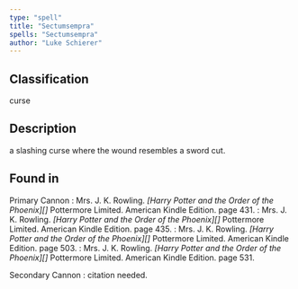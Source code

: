 ```yaml
---
type: "spell"
title: "Sectumsempra"
spells: "Sectumsempra"
author: "Luke Schierer"
---
```


## Classification

curse

## Description

a slashing curse where the wound resembles a sword cut. 

## Found in

Primary Cannon
:   Mrs. J. K. Rowling. _[Harry Potter and the Order of the Phoenix][]_ Pottermore Limited. American Kindle Edition. page 431.
:   Mrs. J. K. Rowling. _[Harry Potter and the Order of the Phoenix][]_ Pottermore Limited. American Kindle Edition. page 435.
:   Mrs. J. K. Rowling. _[Harry Potter and the Order of the Phoenix][]_ Pottermore Limited. American Kindle Edition. page 503.
:   Mrs. J. K. Rowling. _[Harry Potter and the Order of the Phoenix][]_ Pottermore Limited. American Kindle Edition. page 531.

Secondary Cannon
:   citation needed.
